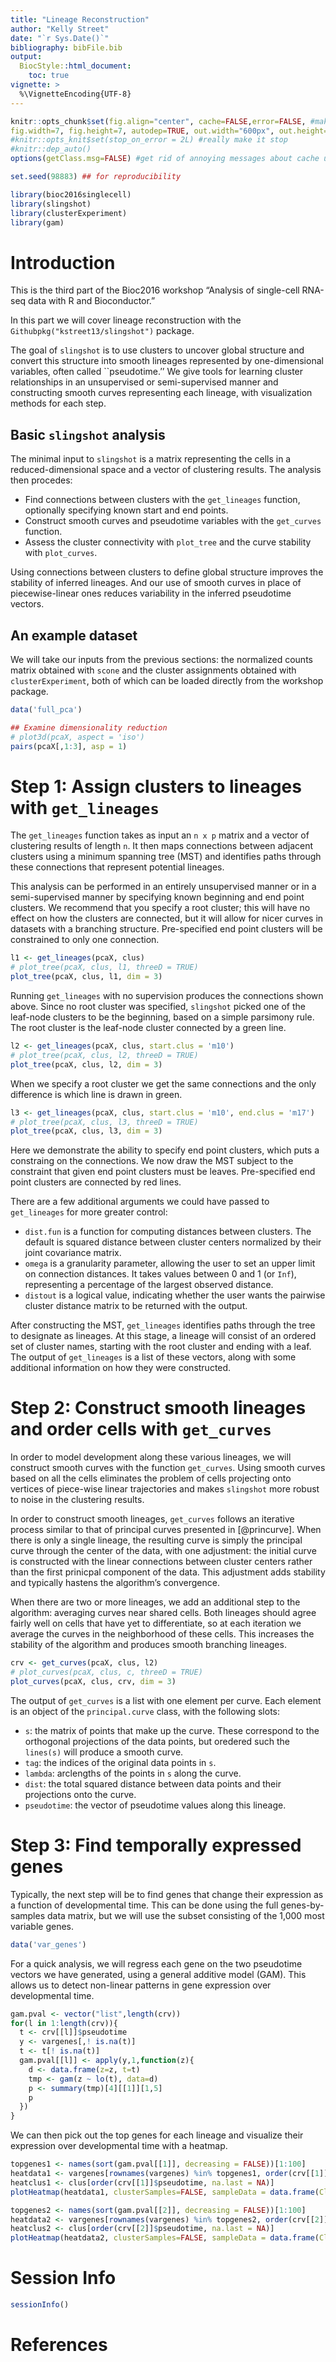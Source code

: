 ```yaml
---
title: "Lineage Reconstruction"
author: "Kelly Street"
date: "`r Sys.Date()`"
bibliography: bibFile.bib
output: 
  BiocStyle::html_document:
    toc: true
vignette: >
  %\VignetteEncoding{UTF-8}
---
```


<!--
%\VignetteEngine{knitr::rmarkdown}
%\VignetteIndexEntry{slingshot Vignette}
-->

```r
knitr::opts_chunk$set(fig.align="center", cache=FALSE,error=FALSE, #make it stop on error
fig.width=7, fig.height=7, autodep=TRUE, out.width="600px", out.height="600px", results="markup", echo=TRUE, eval=TRUE)
#knitr::opts_knit$set(stop_on_error = 2L) #really make it stop
#knitr::dep_auto()
options(getClass.msg=FALSE) #get rid of annoying messages about cache until fixed internally in R

set.seed(98883) ## for reproducibility

library(bioc2016singlecell)
library(slingshot)
library(clusterExperiment)
library(gam)
```

# Introduction

This is the third part of the Bioc2016 workshop "Analysis of single-cell RNA-seq data with R and Bioconductor."

In this part we will cover lineage reconstruction with the `Githubpkg("kstreet13/slingshot")` package.

The goal of `slingshot` is to use clusters to uncover global structure and convert this structure into smooth lineages represented by one-dimensional variables, often called ``pseudotime.'' We give tools for learning cluster relationships in an unsupervised or semi-supervised manner and constructing smooth curves representing each lineage, with visualization methods for each step.

## Basic `slingshot` analysis

The minimal input to `slingshot` is a matrix representing the cells in a reduced-dimensional space and a vector of clustering results. The analysis then procedes:

* Find connections between clusters with the `get_lineages` function, optionally specifying known start and end points.
* Construct smooth curves and pseudotime variables with the `get_curves` function.
* Assess the cluster connectivity with `plot_tree` and the curve stability with `plot_curves`.

Using connections between clusters to define global structure improves the stability of inferred lineages. And our use of smooth curves in place of piecewise-linear ones reduces variability in the inferred pseudotime vectors.

## An example dataset

We will take our inputs from the previous sections: the normalized counts matrix obtained with `scone` and the cluster assignments obtained with `clusterExperiment`, both of which can be loaded directly from the workshop package.

```r
data('full_pca')

## Examine dimensionality reduction
# plot3d(pcaX, aspect = 'iso')
pairs(pcaX[,1:3], asp = 1)
```

# Step 1: Assign clusters to lineages with `get_lineages`

The `get_lineages` function takes as input an `n x p` matrix and a vector of clustering results of length `n`. It then maps connections between adjacent clusters using a minimum spanning tree (MST) and identifies paths through these connections that represent potential lineages.

This analysis can be performed in an entirely unsupervised manner or in a semi-supervised manner by specifying known beginning and end point clusters. We recommend that you specify a root cluster; this will have no effect on how the clusters are connected, but it will allow for nicer curves in datasets with a branching structure. Pre-specified end point clusters will be constrained to only one connection.

```r
l1 <- get_lineages(pcaX, clus)
# plot_tree(pcaX, clus, l1, threeD = TRUE)
plot_tree(pcaX, clus, l1, dim = 3)
```

Running `get_lineages` with no supervision produces the connections shown above. Since no root cluster was specified, `slingshot` picked one of the leaf-node clusters to be the beginning, based on a simple parsimony rule. The root cluster is the leaf-node cluster connected by a green line.

```r
l2 <- get_lineages(pcaX, clus, start.clus = 'm10')
# plot_tree(pcaX, clus, l2, threeD = TRUE)
plot_tree(pcaX, clus, l2, dim = 3)
```

When we specify a root cluster we get the same connections and the only difference is which line is drawn in green.

```r
l3 <- get_lineages(pcaX, clus, start.clus = 'm10', end.clus = 'm17')
# plot_tree(pcaX, clus, l3, threeD = TRUE)
plot_tree(pcaX, clus, l3, dim = 3)
```

Here we demonstrate the ability to specify end point clusters, which puts a constraing on the connections. We now draw the MST subject to the constraint that given end point clusters must be leaves. Pre-specified end point clusters are connected by red lines.

There are a few additional arguments we could have passed to `get_lineages` for more greater control:

* `dist.fun` is a function for computing distances between clusters. The default is squared distance between cluster centers normalized by their joint covariance matrix.
* `omega` is a granularity parameter, allowing the user to set an upper limit on connection distances. It takes values between 0 and 1 (or `Inf`), representing a percentage of the largest observed distance.
* `distout` is a logical value, indicating whether the user wants the pairwise cluster distance matrix to be returned with the output.

After constructing the MST, `get_lineages` identifies paths through the tree to designate as lineages. At this stage, a lineage will consist of an ordered set of cluster names, starting with the root cluster and ending with a leaf. The output of `get_lineages` is a list of these vectors, along with some additional information on how they were constructed.

# Step 2: Construct smooth lineages and order cells with `get_curves`

In order to model development along these various lineages, we will construct smooth curves with the function `get_curves`. Using smooth curves based on all the cells eliminates the problem of cells projecting onto vertices of piece-wise linear trajectories and makes `slingshot` more robust to noise in the clustering results.

In order to construct smooth lineages, `get_curves` follows an iterative process similar to that of principal curves presented in [@princurve]. When there is only a single lineage, the resulting curve is simply the principal curve through the center of the data, with one adjustment: the initial curve is constructed with the linear connections between cluster centers rather than the first prinicpal component of the data. This adjustment adds stability and typically hastens the algorithm's convergence.

When there are two or more lineages, we add an additional step to the algorithm: averaging curves near shared cells. Both lineages should agree fairly well on cells that have yet to differentiate, so at each iteration we average the curves in the neighborhood of these cells. This increases the stability of the algorithm and produces smooth branching lineages.

```r
crv <- get_curves(pcaX, clus, l2)
# plot_curves(pcaX, clus, c, threeD = TRUE)
plot_curves(pcaX, clus, crv, dim = 3)
```

The output of `get_curves` is a list with one element per curve. Each element is an object of the `principal.curve` class, with the following slots:

* `s`: the matrix of points that make up the curve. These correspond to the orthogonal projections of the data points, but oredered such the `lines(s)` will produce a smooth curve.
* `tag`: the indices of the original data points in `s`.
* `lambda`: arclengths of the points in `s` along the curve.
* `dist`: the total squared distance between data points and their projections onto the curve.
* `pseudotime`: the vector of pseudotime values along this lineage.

# Step 3: Find temporally expressed genes

Typically, the next step will be to find genes that change their expression as a function of developmental time. This can be done using the full genes-by-samples data matrix, but we will use the subset consisting of the 1,000 most variable genes.

```r
data('var_genes')
```

For a quick analysis, we will regress each gene on the two pseudotime vectors we have generated, using a general additive model (GAM). This allows us to detect non-linear patterns in gene expression over developmental time.

```r
gam.pval <- vector("list",length(crv))
for(l in 1:length(crv)){
  t <- crv[[l]]$pseudotime
  y <- vargenes[,! is.na(t)]
  t <- t[! is.na(t)]
  gam.pval[[l]] <- apply(y,1,function(z){
    d <- data.frame(z=z, t=t)
    tmp <- gam(z ~ lo(t), data=d)
    p <- summary(tmp)[4][[1]][1,5]
    p
  })
}
```

We can then pick out the top genes for each lineage and visualize their expression over developmental time with a heatmap.

```r
topgenes1 <- names(sort(gam.pval[[1]], decreasing = FALSE))[1:100]
heatdata1 <- vargenes[rownames(vargenes) %in% topgenes1, order(crv[[1]]$pseudotime, na.last = NA)]
heatclus1 <- clus[order(crv[[1]]$pseudotime, na.last = NA)]
plotHeatmap(heatdata1, clusterSamples=FALSE, sampleData = data.frame(Cluster = heatclus1))

topgenes2 <- names(sort(gam.pval[[2]], decreasing = FALSE))[1:100]
heatdata2 <- vargenes[rownames(vargenes) %in% topgenes2, order(crv[[2]]$pseudotime, na.last = NA)]
heatclus2 <- clus[order(crv[[2]]$pseudotime, na.last = NA)]
plotHeatmap(heatdata2, clusterSamples=FALSE, sampleData = data.frame(Cluster = heatclus2))
```


# Session Info

```r
sessionInfo()
```

# References

